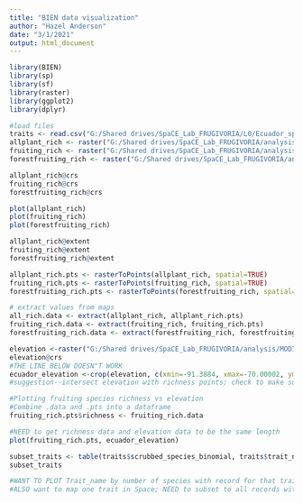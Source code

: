 ```yaml
---
title: "BIEN data visualization"
author: "Hazel Anderson"
date: "3/1/2021"
output: html_document
---
```



```r
library(BIEN)
library(sp)
library(sf)
library(raster)
library(ggplot2)
library(dplyr)
```


```r
#load files
traits <- read.csv("G:/Shared drives/SpaCE_Lab_FRUGIVORIA/L0/Ecuador_species_withTraits.csv")
allplant_rich <- raster("G:/Shared drives/SpaCE_Lab_FRUGIVORIA/analysis/MODIS_data_2019/plant_ric.tif")
fruiting_rich <- raster("G:/Shared drives/SpaCE_Lab_FRUGIVORIA/analysis/MODIS_data_2019/fruitingplant_ric.tif")
forestfruiting_rich <- raster("G:/Shared drives/SpaCE_Lab_FRUGIVORIA/analysis/MODIS_data_2019/fruitingplant_rich_great_50.tif")
```

```r
allplant_rich@crs
fruiting_rich@crs
forestfruiting_rich@crs

plot(allplant_rich)
plot(fruiting_rich)
plot(forestfruiting_rich)
```
```r
allplant_rich@extent
fruiting_rich@extent
forestfruiting_rich@extent
```
```r
allplant_rich.pts <- rasterToPoints(allplant_rich, spatial=TRUE)
fruiting_rich.pts <- rasterToPoints(fruiting_rich, spatial=TRUE)
forestfruiting_rich.pts <- rasterToPoints(forestfruiting_rich, spatial=TRUE)
```


```r
# extract values from maps
all_rich.data <- extract(allplant_rich, allplant_rich.pts)
fruiting_rich.data <- extract(fruiting_rich, fruiting_rich.pts)
forestfruiting_rich.data <- extract(forestfruiting_rich, forestfruiting_rich.pts)
```

```r
elevation <-raster("G:/Shared drives/SpaCE_Lab_FRUGIVORIA/analysis/MODIS_data_2019/srtm_1km.tif")
elevation@crs
#THE LINE BELOW DOESN"T WORK
ecuador_elevation <-crop(elevation, c(xmin=-91.3884, xmax=-70.00002, ymin=--10.0014, ymax=10))
#suggestion--intersect elevation with richness points; check to make sure they are the same resolution
```
```r
#Plotting fruiting species richness vs elevation
#Combine .data and .pts into a dataframe
fruiting_rich.pts$richness <- fruiting_rich.data

#NEED to get richness data and elevation data to be the same length
plot(fruiting_rich.pts, ecuador_elevation)
```


```r

subset_traits <- table(traits$scrubbed_species_binomial, traits$trait_name)
subset_traits

#WANT TO PLOT Trait_name by number of species with record for that trait
#ALSO want to map one trait in Space; NEED to subset to all records with values for selected trait
```

